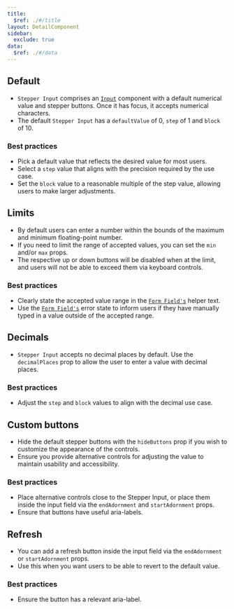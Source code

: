 ```yaml
---
title:
  $ref: ./#/title
layout: DetailComponent
sidebar:
  exclude: true
data:
  $ref: ./#/data
---
```


<LivePreviewControls>
<LivePreview componentName="stepper-input" exampleName="Default" >

## Default

- `Stepper Input` comprises an [`Input`](salt/components/input) component with a default numerical value and stepper buttons. Once it has focus, it accepts numerical characters.
- The default `Stepper Input` has a `defaultValue` of 0, `step` of 1 and `block` of 10.

### Best practices

- Pick a default value that reflects the desired value for most users.
- Select a `step` value that aligns with the precision required by the use case.
- Set the `block` value to a reasonable multiple of the step value, allowing users to make larger adjustments.

</LivePreview>

<LivePreview componentName="stepper-input" exampleName="Limits" >

## Limits

- By default users can enter a number within the bounds of the maximum and minimum floating-point number.
- If you need to limit the range of accepted values, you can set the `min` and/or `max` props.
- The respective up or down buttons will be disabled when at the limit, and users will not be able to exceed them via keyboard controls.

### Best practices

- Clearly state the accepted value range in the [`Form Field's`](salt/components/form-field) helper text.
- Use the [`Form Field's`](salt/components/form-field) error state to inform users if they have manually typed in a value outside of the accepted range.

</LivePreview>
<LivePreview componentName="stepper-input" exampleName="Decimals" >

## Decimals

- `Stepper Input` accepts no decimal places by default. Use the `decimalPlaces` prop to allow the user to enter a value with decimal places.

### Best practices

- Adjust the `step` and `block` values to align with the decimal use case.

</LivePreview>
<LivePreview componentName="stepper-input" exampleName="CustomButtons" >

## Custom buttons

- Hide the default stepper buttons with the `hideButtons` prop if you wish to customize the appearance of the controls.
- Ensure you provide alternative controls for adjusting the value to maintain usability and accessibility.

### Best practices

- Place alternative controls close to the Stepper Input, or place them inside the input field via the `endAdornment` and `startAdornment` props.
- Ensure that buttons have useful aria-labels.

</LivePreview>

<LivePreview componentName="stepper-input" exampleName="Refresh" >

## Refresh

- You can add a refresh button inside the input field via the `endAdornment` or `startAdornment` props.
- Use this when you want users to be able to revert to the default value.

### Best practices

- Ensure the button has a relevant aria-label.

</LivePreview>
</LivePreviewControls>
